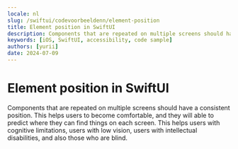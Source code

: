 ```yaml
---
locale: nl
slug: /swiftui/codevoorbeeldenn/element-position
title: Element position in SwiftUI
description: Components that are repeated on multiple screens should have a consistent position.
keywords: [iOS, SwiftUI, accessibility, code sample]
authors: [yurii]
date: 2024-07-09
---
```


# Element position in SwiftUI

Components that are repeated on multiple screens should have a consistent position. This helps users to become comfortable, and they will able to predict where they can find things on each screen. This helps users with cognitive limitations, users with low vision, users with intellectual disabilities, and also those who are blind.

<CodeSample id="element-position" platform="swiftui" locale="nl"/>
